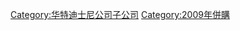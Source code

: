 {{Cat main|漫威娱乐}}

[[Category:华特迪士尼公司子公司|Category:华特迪士尼公司子公司]]
[[Category:2009年併購|Category:2009年併購]]